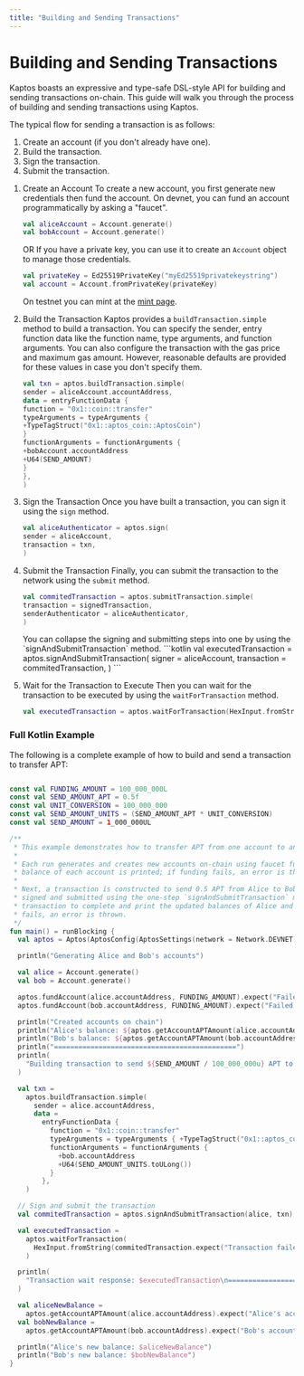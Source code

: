 ```yaml
---
title: "Building and Sending Transactions"
---
```




# Building and Sending Transactions

Kaptos boasts an expressive and type-safe DSL-style API for building and sending
transactions on-chain. This guide will walk you through the process of building
and sending transactions using Kaptos.

The typical flow for sending a transaction is as follows:

1. Create an account (if you don't already have one).
2. Build the transaction.
3. Sign the transaction.
4. Submit the transaction.

<Steps>

1. Create an Account
    To create a new account, you first generate new credentials then fund the
    account. On devnet, you can fund an account programmatically by asking
    a "faucet".
    ```kotlin
    val aliceAccount = Account.generate()
    val bobAccount = Account.generate()
    ```
    OR
    If you have a private key, you can use it to create an `Account` object to manage
    those credentials.
    ```kotlin
    val privateKey = Ed25519PrivateKey("myEd25519privatekeystring")
    val account = Account.fromPrivateKey(privateKey)
    ```
    On testnet you can mint at the [mint page](/network/faucet).

2. Build the Transaction
    Kaptos provides a `buildTransaction.simple` method to build a transaction. You can specify
    the sender, entry function data like the function name, type arguments, and function arguments.
    You can also configure the transaction with the gas price and maximum gas amount. However, reasonable
    defaults are provided for these values in case you don't specify them.
    ```kotlin
    val txn = aptos.buildTransaction.simple(
    sender = aliceAccount.accountAddress,
    data = entryFunctionData {
    function = "0x1::coin::transfer"
    typeArguments = typeArguments {
    +TypeTagStruct("0x1::aptos_coin::AptosCoin")
    }
    functionArguments = functionArguments {
    +bobAccount.accountAddress
    +U64(SEND_AMOUNT)
    }
    },
    )
    ```

3. Sign the Transaction
    Once you have built a transaction, you can sign it using the `sign` method.
    ```kotlin
    val aliceAuthenticator = aptos.sign(
    sender = aliceAccount,
    transaction = txn,
    )
    ```

4. Submit the Transaction
    Finally, you can submit the transaction to the network using the `submit` method.
    ```kotlin
    val commitedTransaction = aptos.submitTransaction.simple(
    transaction = signedTransaction,
    senderAuthenticator = aliceAuthenticator,
    )
    ```
    <Aside type="note">
    You can collapse the signing and submitting steps into one by using the `signAndSubmitTransaction` method.
    ```kotlin
    val executedTransaction = aptos.signAndSubmitTransaction(
    signer = aliceAccount,
    transaction = commitedTransaction,
    )
    ```
    </Aside>

5. Wait for the Transaction to Execute
    Then you can wait for the transaction to be executed by using the `waitForTransaction` method.
    ```kotlin
    val executedTransaction = aptos.waitForTransaction(HexInput.fromString(commitedTransaction.expect("Transaction failed").hash))
    ```

</Steps>

### Full Kotlin Example

The following is a complete example of how to build and send a transaction to transfer APT:

```kotlin filename="transaction.kt"

const val FUNDING_AMOUNT = 100_000_000L
const val SEND_AMOUNT_APT = 0.5f
const val UNIT_CONVERSION = 100_000_000
const val SEND_AMOUNT_UNITS = (SEND_AMOUNT_APT * UNIT_CONVERSION)
const val SEND_AMOUNT = 1_000_000UL

/**
 * This example demonstrates how to transfer APT from one account to another.
 *
 * Each run generates and creates new accounts on-chain using faucet funding. After funding, the APT
 * balance of each account is printed; if funding fails, an error is thrown.
 *
 * Next, a transaction is constructed to send 0.5 APT from Alice to Bob. The transaction is then
 * signed and submitted using the one-step `signAndSubmitTransaction` method. We wait for the
 * transaction to complete and print the updated balances of Alice and Bob. If the transaction
 * fails, an error is thrown.
 */
fun main() = runBlocking {
  val aptos = Aptos(AptosConfig(AptosSettings(network = Network.DEVNET)))

  println("Generating Alice and Bob's accounts")

  val alice = Account.generate()
  val bob = Account.generate()

  aptos.fundAccount(alice.accountAddress, FUNDING_AMOUNT).expect("Failed to fund Alice's account")
  aptos.fundAccount(bob.accountAddress, FUNDING_AMOUNT).expect("Failed to fund Bob's account")

  println("Created accounts on chain")
  println("Alice's balance: ${aptos.getAccountAPTAmount(alice.accountAddress)}")
  println("Bob's balance: ${aptos.getAccountAPTAmount(bob.accountAddress)}")
  println("=============================================")
  println(
    "Building transaction to send ${SEND_AMOUNT / 100_000_000u} APT to Bob: ${bob.accountAddress}"
  )

  val txn =
    aptos.buildTransaction.simple(
      sender = alice.accountAddress,
      data =
        entryFunctionData {
          function = "0x1::coin::transfer"
          typeArguments = typeArguments { +TypeTagStruct("0x1::aptos_coin::AptosCoin") }
          functionArguments = functionArguments {
            +bob.accountAddress
            +U64(SEND_AMOUNT_UNITS.toULong())
          }
        },
    )

  // Sign and submit the transaction
  val commitedTransaction = aptos.signAndSubmitTransaction(alice, txn)

  val executedTransaction =
    aptos.waitForTransaction(
      HexInput.fromString(commitedTransaction.expect("Transaction failed").hash)
    )

  println(
    "Transaction wait response: $executedTransaction\n============================================="
  )

  val aliceNewBalance =
    aptos.getAccountAPTAmount(alice.accountAddress).expect("Alice's account does not exist")
  val bobNewBalance =
    aptos.getAccountAPTAmount(bob.accountAddress).expect("Bob's account does not exist")

  println("Alice's new balance: $aliceNewBalance")
  println("Bob's new balance: $bobNewBalance")
}

```


